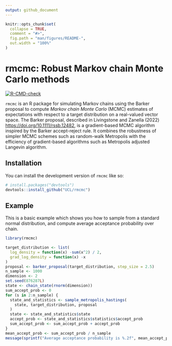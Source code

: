 ```yaml
---
output: github_document
---
```


<!-- README.md is generated from README.Rmd. Please edit that file -->

```r
knitr::opts_chunk$set(
  collapse = TRUE,
  comment = "#>",
  fig.path = "man/figures/README-",
  out.width = "100%"
)
```

# rmcmc: Robust Markov chain Monte Carlo methods

<!-- badges: start -->
[![R-CMD-check](https://github.com/UCL/rmcmc/actions/workflows/R-CMD-check.yaml/badge.svg)](https://github.com/UCL/rmcmc/actions/workflows/R-CMD-check.yaml)
<!-- badges: end -->

`rmcmc` is an R package for simulating Markov chains using the Barker proposal to compute _Markov chain Monte Carlo_ (MCMC) estimates of expectations with respect to a target distribution on a real-valued vector space. 
The Barker proposal, described in Livingstone and Zanella (2022) <https://doi.org/10.1111/rssb.12482>, is a gradient-based MCMC algorithm inspired by the Barker accept-reject rule. 
It combines the robustness of simpler MCMC schemes such as random-walk Metropolis with the efficiency of gradient-based algorithms such as Metropolis adjusted Langevin algorithm.

## Installation

You can install the development version of `rmcmc` like so:

``` r
# install.packages("devtools")
devtools::install_github("UCL/rmcmc")
```

## Example

This is a basic example which shows you how to sample from a standard normal distribution,
and compute average acceptance probability over chain.

```r
library(rmcmc)

target_distribution <- list(
  log_density = function(x) -sum(x^2) / 2,
  grad_log_density = function(x) -x
)
proposal <- barker_proposal(target_distribution, step_size = 2.5)
n_sample <- 1000
dimension <- 2
set.seed(876287L)
state <- chain_state(rnorm(dimension))
sum_accept_prob <- 0
for (s in 2:n_sample) {
  state_and_statistics <- sample_metropolis_hastings(
    state, target_distribution, proposal
  )
  state <- state_and_statistics$state
  accept_prob <- state_and_statistics$statistics$accept_prob
  sum_accept_prob <- sum_accept_prob + accept_prob
}
mean_accept_prob <- sum_accept_prob / n_sample
message(sprintf("Average acceptance probability is %.2f", mean_accept_prob))
```
